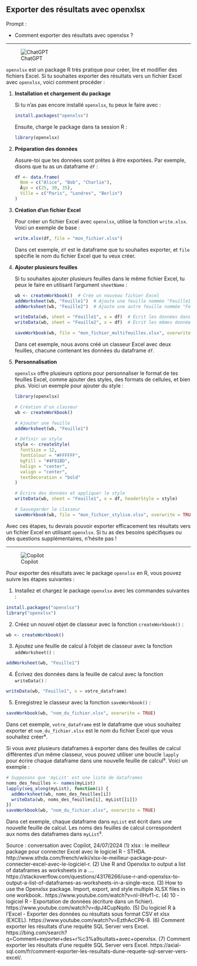 ## Exporter des résultats avec openxlsx

::: {.callout-note appearance="simple"}
Prompt : 

* Comment exporter des résultats avec openxlsx ?


:::

----

![ChatGPT](../img/ChatGPT.PNG)

`openxlsx` est un package R très pratique pour créer, lire et modifier des fichiers Excel. Si tu souhaites exporter des résultats vers un fichier Excel avec `openxlsx`, voici comment procéder :

1. **Installation et chargement du package**

   Si tu n’as pas encore installé `openxlsx`, tu peux le faire avec :

   ```r
   install.packages("openxlsx")
   ```

   Ensuite, charge le package dans ta session R :

   ```r
   library(openxlsx)
   ```

2. **Préparation des données**

   Assure-toi que tes données sont prêtes à être exportées. Par exemple, disons que tu as un dataframe `df` :

   ```r
   df <- data.frame(
     Nom = c("Alice", "Bob", "Charlie"),
     Âge = c(25, 30, 35),
     Ville = c("Paris", "Londres", "Berlin")
   )
   ```

3. **Création d'un fichier Excel**

   Pour créer un fichier Excel avec `openxlsx`, utilise la fonction `write.xlsx`. Voici un exemple de base :

   ```r
   write.xlsx(df, file = "mon_fichier.xlsx")
   ```

   Dans cet exemple, `df` est le dataframe que tu souhaites exporter, et `file` spécifie le nom du fichier Excel que tu veux créer.

4. **Ajouter plusieurs feuilles**

   Si tu souhaites ajouter plusieurs feuilles dans le même fichier Excel, tu peux le faire en utilisant l'argument `sheetName` :

   ```r
   wb <- createWorkbook()  # Crée un nouveau fichier Excel
   addWorksheet(wb, "Feuille1")  # Ajoute une feuille nommée "Feuille1"
   addWorksheet(wb, "Feuille2")  # Ajoute une autre feuille nommée "Feuille2"

   writeData(wb, sheet = "Feuille1", x = df)  # Écrit les données dans la première feuille
   writeData(wb, sheet = "Feuille2", x = df)  # Écrit les mêmes données dans la deuxième feuille

   saveWorkbook(wb, file = "mon_fichier_multifeuilles.xlsx", overwrite = TRUE)
   ```

   Dans cet exemple, nous avons créé un classeur Excel avec deux feuilles, chacune contenant les données du dataframe `df`.

5. **Personnalisation**

   `openxlsx` offre plusieurs options pour personnaliser le format de tes feuilles Excel, comme ajouter des styles, des formats de cellules, et bien plus. Voici un exemple pour ajouter du style :

   ```r
   library(openxlsx)

   # Création d'un classeur
   wb <- createWorkbook()

   # Ajouter une feuille
   addWorksheet(wb, "Feuille1")

   # Définir un style
   style <- createStyle(
     fontSize = 12,
     fontColour = "#FFFFFF",
     bgFill = "#4F81BD",
     halign = "center",
     valign = "center",
     textDecoration = "bold"
   )

   # Écrire des données et appliquer le style
   writeData(wb, sheet = "Feuille1", x = df, headerStyle = style)

   # Sauvegarder le classeur
   saveWorkbook(wb, file = "mon_fichier_stylise.xlsx", overwrite = TRUE)
   ```

Avec ces étapes, tu devrais pouvoir exporter efficacement tes résultats vers un fichier Excel en utilisant `openxlsx`. Si tu as des besoins spécifiques ou des questions supplémentaires, n'hésite pas !


----

![Copilot](../img/copilot.PNG)

Pour exporter des résultats avec le package `openxlsx` en R, vous pouvez suivre les étapes suivantes :

1. Installez et chargez le package `openxlsx` avec les commandes suivantes :
```r
install.packages("openxlsx")
library("openxlsx")
```
2. Créez un nouvel objet de classeur avec la fonction `createWorkbook()` :
```r
wb <- createWorkbook()
```
3. Ajoutez une feuille de calcul à l'objet de classeur avec la fonction `addWorksheet()` :
```r
addWorksheet(wb, "Feuille1")
```
4. Écrivez des données dans la feuille de calcul avec la fonction `writeData()` :
```r
writeData(wb, "Feuille1", x = votre_dataframe)
```
5. Enregistrez le classeur avec la fonction `saveWorkbook()` :
```r
saveWorkbook(wb, "nom_du_fichier.xlsx", overwrite = TRUE)
```
Dans cet exemple, `votre_dataframe` est le dataframe que vous souhaitez exporter et `nom_du_fichier.xlsx` est le nom du fichier Excel que vous souhaitez créer⁴.

Si vous avez plusieurs dataframes à exporter dans des feuilles de calcul différentes d'un même classeur, vous pouvez utiliser une boucle `lapply` pour écrire chaque dataframe dans une nouvelle feuille de calcul⁵. Voici un exemple :
```r
# Supposons que 'myList' est une liste de dataframes
noms_des_feuilles <- names(myList)
lapply(seq_along(myList), function(i) {
  addWorksheet(wb, noms_des_feuilles[i])
  writeData(wb, noms_des_feuilles[i], myList[[i]])
})
saveWorkbook(wb, "nom_du_fichier.xlsx", overwrite = TRUE)
```
Dans cet exemple, chaque dataframe dans `myList` est écrit dans une nouvelle feuille de calcul. Les noms des feuilles de calcul correspondent aux noms des dataframes dans `myList`⁵.

Source : conversation avec Copilot, 24/07/2024
(1) xlsx : le meilleur package pour connecter Excel avec le logiciel R - STHDA. http://www.sthda.com/french/wiki/xlsx-le-meilleur-package-pour-connecter-excel-avec-le-logiciel-r.
(2) Use R and Openxlsx to output a list of dataframes as worksheets in a .... https://stackoverflow.com/questions/43176266/use-r-and-openxlsx-to-output-a-list-of-dataframes-as-worksheets-in-a-single-exce.
(3) How to use the Openxlsx package. Import, export, and style multiple XLSX files in one workbook.. https://www.youtube.com/watch?v=nI-IlHvf1-c.
(4) 10 - logiciel R - Exportation de données (écriture dans un fichier). https://www.youtube.com/watch?v=dpJ4CupNqdo.
(5) Du logiciel R à l'Excel - Exporter des données ou résultats sous format CSV et xlsx (EXCEL). https://www.youtube.com/watch?v=EzthAcCP6-8.
(6) Comment exporter les résultats d’une requête SQL Server vers Excel. https://bing.com/search?q=Comment+exporter+des+r%c3%a9sultats+avec+openxlsx.
(7) Comment exporter les résultats d’une requête SQL Server vers Excel. https://axial-sql.com/fr/comment-exporter-les-resultats-dune-requete-sql-server-vers-excel/.

